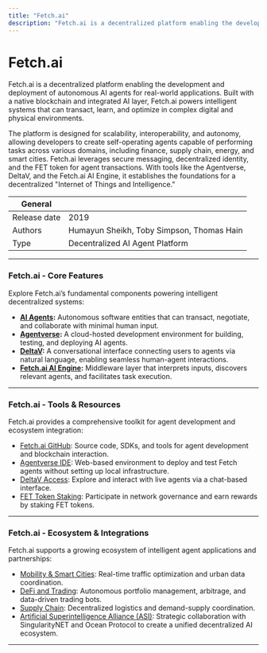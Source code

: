 ```yaml
---
title: "Fetch.ai"
description: "Fetch.ai is a decentralized platform enabling the development and deployment of autonomous AI agents for real-world applications. Built with a native blockchain and integrated AI layer, Fetch.ai powers intelligent systems that can transact, learn, and optimize in complex digital and physical environments."
---
```


# Fetch.ai

Fetch.ai is a decentralized platform enabling the development and deployment of autonomous AI agents for real-world applications. Built with a native blockchain and integrated AI layer, Fetch.ai powers intelligent systems that can transact, learn, and optimize in complex digital and physical environments.

The platform is designed for scalability, interoperability, and autonomy, allowing developers to create self-operating agents capable of performing tasks across various domains, including finance, supply chain, energy, and smart cities. Fetch.ai leverages secure messaging, decentralized identity, and the FET token for agent transactions. With tools like the Agentverse, DeltaV, and the Fetch.ai AI Engine, it establishes the foundations for a decentralized "Internet of Things and Intelligence."

| General      |                                   |
| ------------ | --------------------------------- |
| Release date | 2019                              |
| Authors      | Humayun Sheikh, Toby Simpson, Thomas Hain |
| Type         | Decentralized AI Agent Platform   |

---

### Fetch.ai - Core Features

Explore Fetch.ai’s fundamental components powering intelligent decentralized systems:

- **[AI Agents](https://fetch.ai/docs/agents):** Autonomous software entities that can transact, negotiate, and collaborate with minimal human input.
- **[Agentverse](https://fetch.ai/blog/what-is-fetch-ai):** A cloud-hosted development environment for building, testing, and deploying AI agents.
- **[DeltaV](https://fetch.ai/blog/introducing-deltav):** A conversational interface connecting users to agents via natural language, enabling seamless human-agent interactions.
- **[Fetch.ai AI Engine](https://fetch.ai/blog/what-is-fetch-ai):** Middleware layer that interprets inputs, discovers relevant agents, and facilitates task execution.

---

### Fetch.ai - Tools & Resources

Fetch.ai provides a comprehensive toolkit for agent development and ecosystem integration:

- [Fetch.ai GitHub](https://github.com/fetchai): Source code, SDKs, and tools for agent development and blockchain interaction.
- [Agentverse IDE](https://agentverse.fetch.ai): Web-based environment to deploy and test Fetch agents without setting up local infrastructure.
- [DeltaV Access](https://fetch.ai/deltav): Explore and interact with live agents via a chat-based interface.
- [FET Token Staking](https://staking.fetch.ai): Participate in network governance and earn rewards by staking FET tokens.

---

### Fetch.ai - Ecosystem & Integrations

Fetch.ai supports a growing ecosystem of intelligent agent applications and partnerships:

- [Mobility & Smart Cities](https://fetch.ai/use-cases/smart-cities): Real-time traffic optimization and urban data coordination.
- [DeFi and Trading](https://fetch.ai/use-cases/finance): Autonomous portfolio management, arbitrage, and data-driven trading bots.
- [Supply Chain](https://fetch.ai/use-cases/supply-chain): Decentralized logistics and demand-supply coordination.
- [Artificial Superintelligence Alliance (ASI)](https://www.altify.app/altify-blog/what-is-fetch-ai-fet-a-beginners-guide-to-fetch-ai): Strategic collaboration with SingularityNET and Ocean Protocol to create a unified decentralized AI ecosystem.

---
